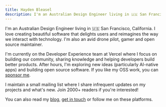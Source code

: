 ```yaml
---
title: Hayden Bleasel
description: I'm an Australian Design Engineer living in 🇺🇸 San Francisco, California.
---
```


I'm an Australian Design Engineer living in 🇺🇸 San Francisco, California. I love creating beautiful software that delights users and reimagines the way we interact with technology. I'm also an avid drone pilot, gamer and open source maintainer.

I'm currently on the Developer Experience team at Vercel where I focus on building our community, sharing knowledge and helping developers build better products. After hours, I'm exploring new ideas (particularly AI-native apps) and building open source software. If you like my OSS work, you can [sponsor me](https://github.com/sponsors/haydenbleasel).

I maintain a small mailing list where I share infrequent updates on my projects and what's new. Join 2000+ readers if you're interested!

<MailingList />

You can also read my [blog](/blog), [get in touch](/contact) or follow me on these platforms.

<Social />
